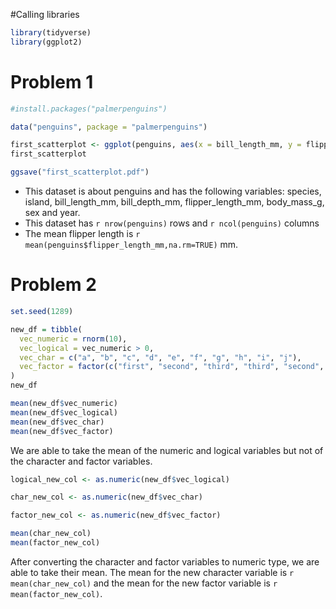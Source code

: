 #Calling libraries
```r
library(tidyverse)
library(ggplot2)
```

# Problem 1
```r
#install.packages("palmerpenguins")

data("penguins", package = "palmerpenguins")

first_scatterplot <- ggplot(penguins, aes(x = bill_length_mm, y = flipper_length_mm, color = species)) + geom_point()
first_scatterplot

ggsave("first_scatterplot.pdf")
```
- This dataset is about penguins and has the following variables: species, island, bill_length_mm, bill_depth_mm, flipper_length_mm, body_mass_g, sex and year.
- This dataset has `r nrow(penguins)` rows and `r ncol(penguins)` columns
- The mean flipper length is `r mean(penguins$flipper_length_mm,na.rm=TRUE)` mm. 

# Problem 2
```r
set.seed(1289)

new_df = tibble(
  vec_numeric = rnorm(10),
  vec_logical = vec_numeric > 0,
  vec_char = c("a", "b", "c", "d", "e", "f", "g", "h", "i", "j"),
  vec_factor = factor(c("first", "second", "third", "third", "second", "first", "first", "second", "third", "second"))
)
new_df

mean(new_df$vec_numeric)
mean(new_df$vec_logical)
mean(new_df$vec_char) 
mean(new_df$vec_factor)

```

We are able to take the mean of the numeric and logical variables but not of the character and factor variables.

```r
logical_new_col <- as.numeric(new_df$vec_logical)

char_new_col <- as.numeric(new_df$vec_char)

factor_new_col <- as.numeric(new_df$vec_factor)

mean(char_new_col)
mean(factor_new_col)
```
After converting the character and factor variables to numeric type, we are able to take their mean. The mean for the new character variable is `r mean(char_new_col)` and the mean for the new factor variable is `r mean(factor_new_col)`.
